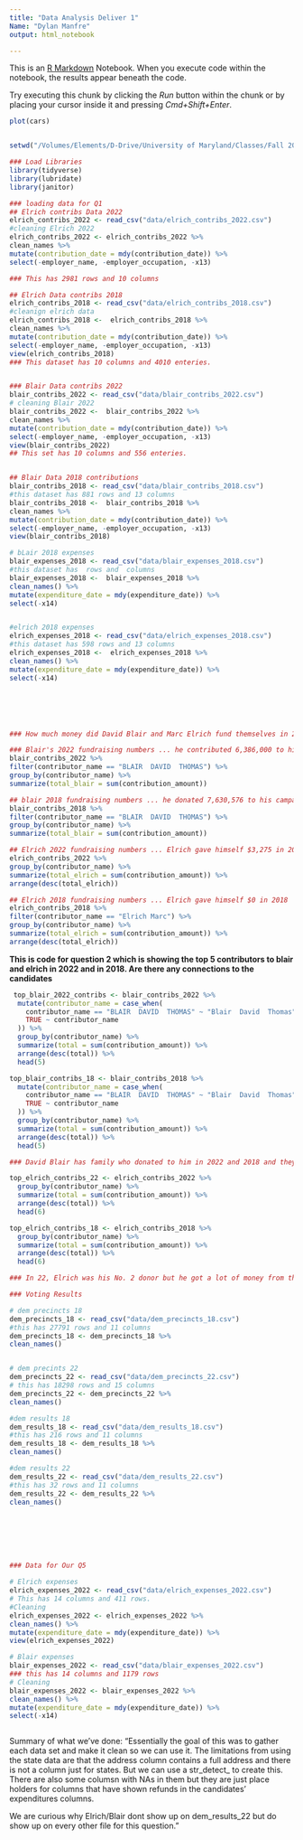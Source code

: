 ```yaml
---
title: "Data Analysis Deliver 1"
Name: "Dylan Manfre"
output: html_notebook

---
```


This is an [R Markdown](http://rmarkdown.rstudio.com) Notebook. When you execute code within the notebook, the results appear beneath the code. 

Try executing this chunk by clicking the *Run* button within the chunk or by placing your cursor inside it and pressing *Cmd+Shift+Enter*. 

```r
plot(cars)


setwd("/Volumes/Elements/D-Drive/University of Maryland/Classes/Fall 2022/Data Journalism/Github Repository/Data_Journalism_2022_Fall/Data_Analysis_G2/")

### Load Libraries
library(tidyverse)
library(lubridate)
library(janitor)

### loading data for Q1
## Elrich contribs Data 2022
elrich_contribs_2022 <- read_csv("data/elrich_contribs_2022.csv")
#cleaning Elrich 2022
elrich_contribs_2022 <- elrich_contribs_2022 %>% 
clean_names %>% 
mutate(contribution_date = mdy(contribution_date)) %>% 
select(-employer_name, -employer_occupation, -x13)

### This has 2981 rows and 10 columns 

## Elrich Data contribs 2018
elrich_contribs_2018 <- read_csv("data/elrich_contribs_2018.csv")
#cleanign elrich data
elrich_contribs_2018 <-  elrich_contribs_2018 %>% 
clean_names %>% 
mutate(contribution_date = mdy(contribution_date)) %>% 
select(-employer_name, -employer_occupation, -x13)
view(elrich_contribs_2018)
### This dataset has 10 columns and 4010 enteries.


### Blair Data contribs 2022
blair_contribs_2022 <- read_csv("data/blair_contribs_2022.csv")
# cleaning Blair 2022
blair_contribs_2022 <-  blair_contribs_2022 %>% 
clean_names %>% 
mutate(contribution_date = mdy(contribution_date)) %>% 
select(-employer_name, -employer_occupation, -x13)
view(blair_contribs_2022)
## This set has 10 columns and 556 enteries.


## Blair Data 2018 contributions
blair_contribs_2018 <- read_csv("data/blair_contribs_2018.csv")
#this dataset has 881 rows and 13 columns
blair_contribs_2018 <-  blair_contribs_2018 %>% 
clean_names %>% 
mutate(contribution_date = mdy(contribution_date)) %>% 
select(-employer_name, -employer_occupation, -x13)
view(blair_contribs_2018)

# bLair 2018 expenses
blair_expenses_2018 <- read_csv("data/blair_expenses_2018.csv")
#this dataset has  rows and  columns
blair_expenses_2018 <-  blair_expenses_2018 %>% 
clean_names() %>% 
mutate(expenditure_date = mdy(expenditure_date)) %>% 
select(-x14)


#elrich 2018 expenses
elrich_expenses_2018 <- read_csv("data/elrich_expenses_2018.csv")
#this dataset has 598 rows and 13 columns
elrich_expenses_2018 <-  elrich_expenses_2018 %>% 
clean_names() %>% 
mutate(expenditure_date = mdy(expenditure_date)) %>% 
select(-x14)






### How much money did David Blair and Marc Elrich fund themselves in 2022 vs. 2018. 

### Blair's 2022 fundraising numbers ... he contributed 6,386,000 to his campaign in 2022.
blair_contribs_2022 %>% 
filter(contributor_name == "BLAIR  DAVID  THOMAS") %>% 
group_by(contributor_name) %>% 
summarize(total_blair = sum(contribution_amount))

## blair 2018 fundraising numbers ... he donated 7,630,576 to his campaign in 2018
blair_contribs_2018 %>% 
filter(contributor_name == "BLAIR  DAVID  THOMAS") %>% 
group_by(contributor_name) %>% 
summarize(total_blair = sum(contribution_amount))

## Elrich 2022 fundraising numbers ... Elrich gave himself $3,275 in 2022
elrich_contribs_2022 %>% 
group_by(contributor_name) %>% 
summarize(total_elrich = sum(contribution_amount)) %>% 
arrange(desc(total_elrich))

## Elrich 2018 fundraising numbers ... Elrich gave himself $0 in 2018
elrich_contribs_2018 %>% 
filter(contributor_name == "Elrich Marc") %>% 
group_by(contributor_name) %>% 
summarize(total_elrich = sum(contribution_amount)) %>%
arrange(desc(total_elrich))
```

**This is code for question 2 which is showing the top 5 contributors to blair and elrich in 2022 and in 2018. Are there any connections to the candidates**

```r
 top_blair_2022_contribs <- blair_contribs_2022 %>%
  mutate(contributor_name = case_when(
    contributor_name == "BLAIR  DAVID  THOMAS" ~ "Blair  David  Thomas",
    TRUE ~ contributor_name
  )) %>%
  group_by(contributor_name) %>%
  summarize(total = sum(contribution_amount)) %>%
  arrange(desc(total)) %>%
  head(5)

```
```r
top_blair_contribs_18 <- blair_contribs_2018 %>%
  mutate(contributor_name = case_when(
    contributor_name == "BLAIR  DAVID  THOMAS" ~ "Blair  David  Thomas",
    TRUE ~ contributor_name
  )) %>%
  group_by(contributor_name) %>%
  summarize(total = sum(contribution_amount)) %>%
  arrange(desc(total)) %>%
  head(5)

### David Blair has family who donated to him in 2022 and 2018 and they are all his top 5 donors.

```
```r
top_elrich_contribs_22 <- elrich_contribs_2022 %>%
  group_by(contributor_name) %>%
  summarize(total = sum(contribution_amount)) %>%
  arrange(desc(total)) %>%
  head(6)
```
```r
top_elrich_contribs_18 <- elrich_contribs_2018 %>%
  group_by(contributor_name) %>%
  summarize(total = sum(contribution_amount)) %>%
  arrange(desc(total)) %>%
  head(6)

### In 22, Elrich was his No. 2 donor but he got a lot of money from the Montgomery County government. 

```

```r
### Voting Results

# dem precincts 18
dem_precincts_18 <- read_csv("data/dem_precincts_18.csv")
#this has 27791 rows and 11 columns
dem_precincts_18 <- dem_precincts_18 %>% 
clean_names()


# dem precints 22
dem_precincts_22 <- read_csv("data/dem_precincts_22.csv")
# this has 18298 rows and 15 columns
dem_precincts_22 <- dem_precincts_22 %>% 
clean_names()

#dem results 18
dem_results_18 <- read_csv("data/dem_results_18.csv")
#this has 216 rows and 11 columns
dem_results_18 <- dem_results_18 %>% 
clean_names()

#dem results 22
dem_results_22 <- read_csv("data/dem_results_22.csv")
#this has 32 rows and 11 columns
dem_results_22 <- dem_results_22 %>% 
clean_names()








```

```r
### Data for Our Q5

# Elrich expenses
elrich_expenses_2022 <- read_csv("data/elrich_expenses_2022.csv")
# This has 14 columns and 411 rows.
#Cleaning
elrich_expenses_2022 <- elrich_expenses_2022 %>% 
clean_names() %>% 
mutate(expenditure_date = mdy(expenditure_date)) %>% 
view(elrich_expenses_2022)

# Blair expenses
blair_expenses_2022 <- read_csv("data/blair_expenses_2022.csv")
### this has 14 columns and 1179 rows
# Cleaning
blair_expenses_2022 <- blair_expenses_2022 %>% 
clean_names() %>% 
mutate(expenditure_date = mdy(expenditure_date)) %>% 
select(-x14)


```

```r




```


Summary of what we've done: "Essentially the goal of this was to gather each data set and make it clean so we can use it. The limitations from using the state data are that the address column contains a full address and there is not a column just for states. But we can use a str_detect_ to create this. There are also some columsn with NAs in them but they are just place holders for columns that have shown refunds in the candidates' expenditures columns. 

We are curious why Elrich/Blair dont show up on dem_results_22 but do show up on every other file for this question."

